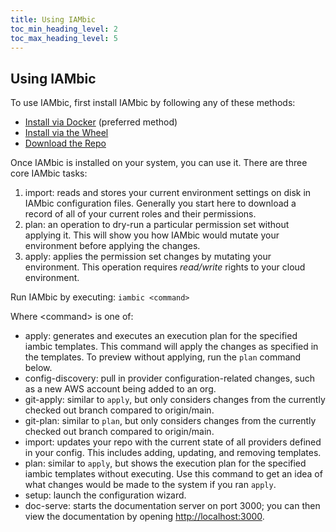 ```yaml
---
title: Using IAMbic
toc_min_heading_level: 2
toc_max_heading_level: 5
---
```


## Using IAMbic

To use IAMbic, first install IAMbic by following any of these methods:

* [Install via Docker](/reference/installation/install_iambic_via_docker) (preferred method)
* [Install via the Wheel](/reference/installation/install_iambic_via_python_wheel)
* [Download the Repo](/reference/installation/install_iambic_via_the_repo)

Once IAMbic is installed on your system, you can use it. There are three core IAMbic tasks:

1. import: reads and stores your current environment settings on disk in IAMbic configuration files. Generally you start here to download a record of all of your current roles and their permissions.
1. plan: an operation to dry-run a particular permission set without applying it. This will show you how IAMbic would mutate your environment before applying the changes.
1. apply: applies the permission set changes by mutating your environment. This operation requires *read/write* rights to your cloud environment.

Run IAMbic by executing: `iambic <command>`

Where <command\> is one of:
* apply: generates and executes an execution plan for the specified iambic templates. This command will apply the changes as specified in the templates. To preview without applying, run the `plan` command below.
* config-discovery: pull in provider configuration-related changes, such as a new AWS account being added to an org.
* git-apply: similar to `apply`, but only considers changes from the currently checked out branch compared to origin/main.
* git-plan: similar to `plan`, but only considers changes from the currently checked out branch compared to origin/main.
* import: updates your repo with the current state of all providers defined in your config. This includes adding, updating, and removing templates.
* plan: similar to `apply`, but shows the execution plan for the specified iambic templates without executing. Use this command to get an idea of what changes would be made to the system if you ran `apply`.
* setup: launch the configuration wizard.
* doc-serve: starts the documentation server on port 3000; you can then view the documentation by opening [http://localhost:3000](http://localhost:3000).
